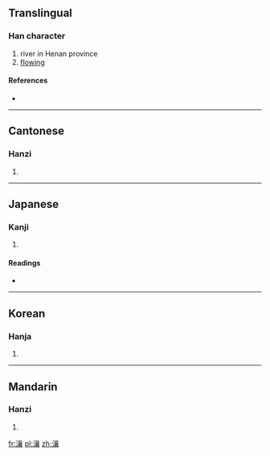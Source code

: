 ==Translingual==

===Han character===
{{Han char|rn=85|rad=水|as=17|sn=20|four=3013<sub>2</sub>|canj=水卜口女 (EYRV)}}

# river in Henan province
# [[flowing]]

====References====
* {{Han ref|kx=0661.230|dkj=18716|dj=1071.060|hdz=31789.070|uh=703C|ud=28732|bh=F45B|bd=62555}}

----

==Cantonese==

===Hanzi===
{{yue-hanzi|jyut=|y=yeung4}}

# {{defn|lang=yue|sort=水17}}

----

==Japanese==

===Kanji===
{{ja-kanji|grade=|rs=水17}}

# {{defn|lang=ja|sort=水17}}

====Readings====
* {{ja-readings|on=[[じょう]] (jō), [[にょう]] (nyō), [[どう]] (dō), [[のう]] (nō)|kun=}}

----

==Korean==

===Hanja===
{{ko-hanja|hangeul=양|eumhun=|rv=yang|mr=yang|y=yang}}

# {{defn|lang=ko|sort=水17}}

----

==Mandarin==

===Hanzi===
{{cmn-hanzi|pin=[[ráng]] ([[rang2]])|wg=jang<sup>2</sup>}}

# {{defn|lang=cmn|sort=水17}}

[[fr:瀼]]
[[pl:瀼]]
[[zh:瀼]]